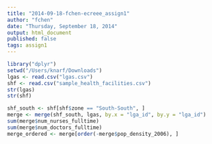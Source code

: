 ```yaml
---
title: "2014-09-18-fchen-ecreee_assign1"
author: "fchen"
date: "Thursday, September 18, 2014"
output: html_document
published: false
tags: assign1
---
```


```r
library("dplyr")
setwd("/Users/knarf/Downloads")
lgas <- read.csv("lgas.csv")
shf <- read.csv("sample_health_facilities.csv")
str(lgas)
str(shf)
```

```r
shf_south <- shf[shf$zone == "South-South", ]
merge <- merge(shf_south, lgas, by.x = "lga_id", by.y = "lga_id")
sum(merge$num_nurses_fulltime)
sum(merge$num_doctors_fulltime)
merge_ordered <- merge[order(-merge$pop_density_2006), ]
```